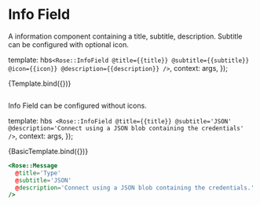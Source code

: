 
<Meta title="Rose/Info Field" component="InfoField" />

# Info Field

A information component containing a title, subtitle, description.
Subtitle can be configured with optional icon.

  template: hbs`
      <Rose::InfoField
        @title={{title}}
        @subtitle={{subtitle}}
        @icon={{icon}}
        @description={{description}}
      />
    `,
  context: args,
});

<Preview>
  <Story
    name="Info Field with Icon"
    height="12rem"
    args={{
      title: 'Type',
      subtitle: 'Username & Key Pair',
      description:
        'This host requires a username, public key, and private key to connect',
      icon: 'flight-icons/svg/keychain-16',
    }}
    argTypes={{
      icon: {
        control: 'select',
        options: 'flight-icons/svg/keychain-16',
      },
    }}
  >
    {Template.bind({})}
  </Story>
</Preview>

```handlebars

```

Info Field can be configured without icons.

  template: hbs`
      <Rose::InfoField
        @title={{title}}
        @subtitle='JSON'
        @description='Connect using a JSON blob containing the credentials'
      />`,
  context: args,
});

<Preview>
  <Story
    name="Basic"
    height="8rem"
    args={{
      title: 'Type',
      subtitle: 'JSON',
      description: 'Connect using a JSON blob containing the credentials.',
    }}
  >
    {BasicTemplate.bind({})}
  </Story>
</Preview>

```handlebars
<Rose::Message
  @title='Type'
  @subtitle='JSON'
  @description='Connect using a JSON blob containing the credentials.'
/>
```
